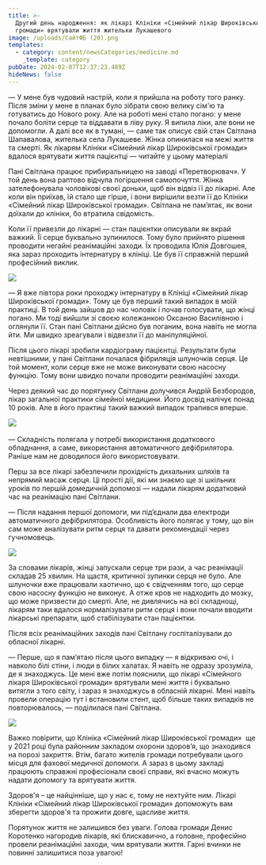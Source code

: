 ```yaml
---
title: >-
  Другий день народження: як лікарі Клініки «Сімейний лікар Широківської
  громади» врятували життя жительки Лукашевого
image: /uploads/СайтФБ (20).png
templates:
  - category: content/newsCategories/medicine.md
    _template: category
pubDate: 2024-02-07T12:37:23.489Z
hideNews: false
---
```


— У мене був чудовий настрій, коли я прийшла на роботу того ранку. Після зміни у мене в планах було зібрати свою велику сім'ю та готуватись до Нового року. Але на роботі мені стало погано: у мене почало боліти серце та віддавати в ліву руку. Я випила ліки, але вони не допомогли. А далі все як в тумані, — саме так описує свій стан Світлана Шапавалова, жителька села Лукашеве. Жінка опинилася на межі життя та смерті. Як лікарям Клініки «Сімейний лікар Широківської громади» вдалося врятувати життя пацієнтці — читайте у цьому матеріалі

Пані Світлана працює прибиральницею на заводі «Перетворювач». У той день вона раптово відчула погіршення самопочуття. Жінка зателефонувала чоловікові своєї доньки, щоб він відвіз її до лікарні. Але коли він приїхав, їй стало ще гірше, і вони вирішили везти її до Клініки «Сімейний лікар Широківської громади». Світлана не пам’ятає, як вони доїхали до клініки, бо втратила свідомість.

Коли її привезли до лікарні — стан пацієнтки описували як вкрай важкий. Її серце буквально зупинилося. Тому було прийнято рішення проводити негайні реанімаційні заходи. Їх проводила Юлія Довгошея, яка зараз проходить інтернатуру в клініці. Це був її справжній перший професійний виклик. 

![](/uploads/DSC_7361.JPG)

— Я вже півтора роки проходжу інтернатуру в Клініці «Сімейний лікар Широківської громади». Тому це був перший такий випадок в моїй практиці. В той день зайшов до нас чоловік і почав голосувати, що жінці погано. Ми тоді вийшли зі своєю колежанкою Оксаною Василівною і оглянули її. Стан пані Світлани дійсно був поганим, вона навіть не могла йти. Ми швидко зреагували і відвезли її до маніпуляційної.

Після цього лікарі зробили кардіограму пацієнтці. Результати були невтішними, у пані Світлани почалася фібриляція шлуночків серця. Це той момент, коли серце вже не може виконувати свою насосну функцію. Тому вони швидко почали проводити реанімаційні заходи. 

Через деякий час до порятунку Світлани долучився Андрій Безбородов, лікар загальної практики сімейної медицини. Його досвід налічує понад 10 років. Але в його практиці такий важкий випадок трапився вперше. 

![](/uploads/DSC_7329.JPG) 

— Складність полягала у потребі використання додаткового обладнання, а саме, використання автоматичного дефібрилятора. Раніше нам не доводилося його використовувати. 

Перш за все лікарі забезпечили прохідність дихальних шляхів та непрямий масаж серця. Ці прості дії, які ми знаємо ще зі шкільних уроків по першій домедичній допомозі — надали лікарям додатковий час на реанімацію пані Світлани. 

— Після надання першої допомоги, ми під’єднали два електроди автоматичного дефібрилятора. Особливість його полягає у тому, що він сам може аналізувати ритм серця та давати рекомендації через гучномовець. 

![](/uploads/photo_2024-01-12_13-59-46.jpg)

За словами лікарів, жінці запускали серце три рази, а час реанімації складав 25 хвилин. На щастя, критичної зупинки серця не було. Але шлуночки вже працювали хаотично, що є свідченням того, що серце свою насосну функцію не виконує. А отже кров не надходить до мозку, що може призвести до смерті. Але, не дивлячись на всі складнощі, лікарям таки вдалося нормалізувати ритм серця і вони почали вводити лікарські препарати, щоб стабілізувати стан пацієнтки. 

Після всіх реанімаційних заходів пані Світлану госпіталізували до обласної лікарні. 

— Перше, що я пам’ятаю після цього випадку — я відкриваю очі, і навколо білі стіни, і люди в білих халатах. Я навіть не одразу зрозуміла, де я знаходжусь. Це мені вже потім пояснили, що лікарі «Сімейного лікаря Широківської громади» врятували мені життя і буквально витягли з того світу, і зараз я знаходжусь в обласній лікарні. Мені навіть провели операцію тут і встановили стент, щоб більше таких випадків не повторювалось, — поділилася пані Світлана. 

![](/uploads/DSC_7339.JPG)

Важко повірити, що Клініка «Сімейний лікар Широківської громади»  ще у 2021 році була районним закладом охорони здоров’я, що знаходився на порозі закриття. Втім, багато жителів громади потребували цього місця для фахової медичної допомоги. А зараз в цьому закладі працюють справжні професіонали своєї справи, які вчасно можуть надати допомогу та врятувати життя. 

Здоров'я – це найцінніше, що у нас є, тому не нехтуйте ним. Лікарі Клініки «Сімейний лікар Широківської громади» допоможуть вам зберегти здоров'я та прожити довге, щасливе життя. 

Порятунок життя не залишився без уваги. Голова громади Денис Коротенко нагородив лікарів, які блискавично, а головне, професійно провели реанімаційні заходи, чим врятували життя. Гарні вчинки не повинні залишитися поза увагою! 
